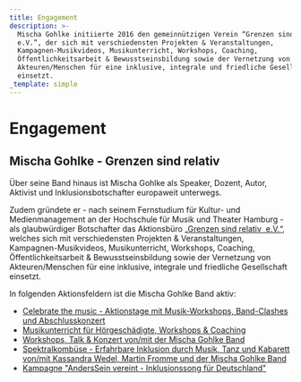 ```yaml
---
title: Engagement
description: >-
  Mischa Gohlke initiierte 2016 den gemeinnützigen Verein “Grenzen sind relativ
  e.V.”, der sich mit verschiedensten Projekten & Veranstaltungen,
  Kampagnen-Musikvideos, Musikunterricht, Workshops, Coaching,
  Öffentlichkeitsarbeit & Bewusstseinsbildung sowie der Vernetzung von
  Akteuren/Menschen für eine inklusive, integrale und friedliche Gesellschaft
  einsetzt.
_template: simple
---
```


# Engagement

## Mischa Gohlke - Grenzen sind relativ

Über seine Band hinaus ist Mischa Gohlke als Speaker, Dozent, Autor, Aktivist und Inklusionsbotschafter europaweit unterwegs. 

Zudem gründete er - nach seinem Fernstudium für Kultur- und Medienmanagement an der Hochschule für Musik und Theater Hamburg - als glaubwürdiger Botschafter das Aktionsbüro „[Grenzen sind relativ  e.V.“](https://www.grenzensindrelativ.de/), welches sich mit verschiedensten Projekten & Veranstaltungen, 
Kampagnen-Musikvideos, Musikunterricht, Workshops, Coaching, Öffentlichkeitsarbeit & Bewusstseinsbildung sowie der Vernetzung von Akteuren/Menschen für eine inklusive, integrale und friedliche Gesellschaft einsetzt.

In folgenden Aktionsfeldern ist die Mischa Gohlke Band aktiv:

* [Celebrate the music - Aktionstage mit Musik-Workshops, Band-Clashes und Abschlusskonzert](https://www.grenzensindrelativ.de/aktivitaeten/projekte-und-veranstaltungen/celebrate-the-music/allgemeine-infos-erlebnistage-inklusion)
* [Musikunterricht für Hörgeschädigte, Workshops & Coaching](https://www.grenzensindrelativ.de/aktivitaeten/musikunterricht-workshops-coaching/workshops-seminare-vortraege/allgemeine-infos-workshops-seminare-vortrage)
* [Workshops, Talk & Konzert von/mit der Mischa Gohlke Band](https://www.grenzensindrelativ.de/aktivitaeten/projekte-und-veranstaltungen/veranstaltungsformate-fuer-dein-event/konzert-workshops-talk-von-mit-der-mischa-gohlke-band)
* [Spektralkombüse - Erfahrbare Inklusion durch Musik, Tanz und Kabarett von/mit Kassandra Wedel, Martin Fromme und der Mischa Gohlke Band](https://www.grenzensindrelativ.de/aktivitaeten/projekte-und-veranstaltungen/veranstaltungsformate-fuer-dein-event/spektralkombuese)
* [Kampagne "AndersSein vereint - Inklusionssong für Deutschland"](https://www.grenzensindrelativ.de/aktivitaeten/kampagnen-musikvideos/anderssein-vereint/asv-projektinfo)
